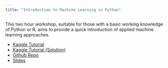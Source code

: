 ```yaml
---
title: "Introduction to Machine Learning in Python"
---
```


This two hour workshop, suitable for those with a basic working knowledge of Python or R, aims to provide a quick introduction of applied machine learning approaches.

- [Kaggle Tutorial](https://www.kaggle.com/code/crimsoneer/eh-python-ml-tutorial/notebook)
- [Kaggle Tutorial (Solution)](https://www.kaggle.com/code/crimsoneer/eh-python-ml-tutorial-complete)
- [Github Repo](https://github.com/AndreasThinks/python-ml-tutorial)
- [Slides](assets/applied-ml-present.html)